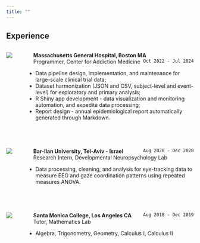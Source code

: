 ```yaml
---
title: ""
---
```


## Experience

::: columns
::: {.column width="7%"}
![](/images/mgh_logo.png)
:::

::: {.column width="93%"}
&emsp; __Massachusetts General Hospital, Boston MA__
`Oct 2022 - Jul 2024`{style="float: right;"} <br/>
&emsp; Programmer, Center for Addiction Medicine  <br/>

+ Data pipeline design, implementation, and maintenance for large-scale clinical trial data;
+ Dataset harmonization (JSON and CSV, subject-level and event-level) for exploratory and primary analysis;
+ R Shiny app development - data visualization and monitoring automation, and expedite data processing;
+ Report design - annual epidemiological report automatically generated through Markdown.
:::
:::

<br>

::: columns
::: {.column width="7%"}
![](/images/barilan_logo.png)
:::

::: {.column width="93%"}
&emsp; __Bar-Ilan University, Tel-Aviv - Israel__
`Aug 2020 - Dec 2020`{style="float: right;"} <br/>
&emsp; Research Intern, Developmental Neuropsychology Lab <br/>

+ Data processing, cleaning, and analysis for eye-tracking data to measure EEG and gaze coordination patterns using repeated measures ANOVA.
:::
:::

<br>

::: columns
::: {.column width="7%"}
![](/images/SMC_seal.png)
:::

::: {.column width="93%"}
&emsp; __Santa Monica College, Los Angeles CA__
`Aug 2018 - Dec 2019`{style="float: right;"} <br/>
&emsp; Tutor, Mathematics Lab <br/>

+ Algebra, Trigonometry, Geometry, Calculus I, Calculus II
:::
:::

